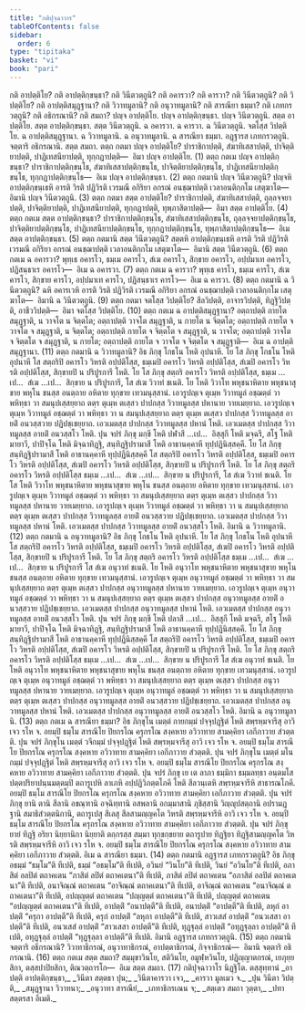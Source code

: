 ```yaml
---
title: "กติปุจฺฉาวาร"
tableOfContents: false
sidebar:
  order: 6
type: "tipitaka"
basket: "vi"
book: "pari"
---
```



<DynamicBreadcrumb />

<Division number="271" book="pari">

<Paragraph number="1152" book="pari">
กติ อาปตฺติโย? กติ อาปตฺติกฺขนฺธา? กติ วินีตวตฺถูนิ? กติ อคารวา? กติ คารวา? กติ วินีตวตฺถูนิ? กติ วิปตฺติโย? กติ อาปตฺติสมุฏฺฐานา? กติ วิวาทมูลานิ? กติ อนุวาทมูลานิ? กติ สารณียา ธมฺมา? กติ เภทกรวตฺถูนิ? กติ อธิกรณานิ? กติ สมถา?
</Paragraph>

<Paragraph number="1153" book="pari">
ปญฺจ อาปตฺติโย. ปญฺจ อาปตฺติกฺขนฺธา. ปญฺจ วินีตวตฺถูนิ. สตฺต อาปตฺติโย. สตฺต อาปตฺติกฺขนฺธา. สตฺต วินีตวตฺถูนิ. ฉ อคารวา. ฉ คารวา. ฉ วินีตวตฺถูนิ. จตโสฺส วิปตฺติโย. ฉ อาปตฺติสมุฏฺฐานา. ฉ วิวาทมูลานิ. ฉ อนุวาทมูลานิ. ฉ สารณียา ธมฺมา. อฏฺฐารส เภทกรวตฺถูนิ. จตฺตาริ อธิกรณานิ. สตฺต สมถา.
</Paragraph>

<Paragraph number="1154" book="pari">
ตตฺถ กตมา ปญฺจ อาปตฺติโย? ปาราชิกาปตฺติ, สํฆาทิเสสาปตฺติ, ปาจิตฺติยาปตฺติ, ปาฏิเทสนียาปตฺติ, ทุกฺกฏาปตฺติ—  อิมา ปญฺจ อาปตฺติโย. (1)
</Paragraph>

<Paragraph number="1155" book="pari">
ตตฺถ กตเม ปญฺจ อาปตฺติกฺขนฺธา? ปาราชิกาปตฺติกฺขนฺโธ, สํฆาทิเสสาปตฺติกฺขนฺโธ, ปาจิตฺติยาปตฺติกฺขนฺโธ, ปาฏิเทสนียาปตฺติกฺขนฺโธ, ทุกฺกฏาปตฺติกฺขนฺโธ—  อิเม ปญฺจ อาปตฺติกฺขนฺธา. (2)
</Paragraph>

<Paragraph number="1156" book="pari">
ตตฺถ กตมานิ ปญฺจ วินีตวตฺถูนิ? ปญฺจหิ อาปตฺติกฺขนฺเธหิ อารติ วิรติ ปฏิวิรติ เวรมณี อกิริยา อกรณํ อนชฺฌาปตฺติ เวลาอนติกฺกโม เสตุฆาโต—  อิมานิ ปญฺจ วินีตวตฺถูนิ. (3)
</Paragraph>

<Paragraph number="1157" book="pari">
ตตฺถ กตมา สตฺต อาปตฺติโย? ปาราชิกาปตฺติ, สํฆาทิเสสาปตฺติ, ถุลฺลจฺจยาปตฺติ, ปาจิตฺติยาปตฺติ, ปาฏิเทสนียาปตฺติ, ทุกฺกฏาปตฺติ, ทุพฺภาสิตาปตฺติ—  อิมา สตฺต อาปตฺติโย. (4)
</Paragraph>

<Paragraph number="1158" book="pari">
ตตฺถ กตเม สตฺต อาปตฺติกฺขนฺธา? ปาราชิกาปตฺติกฺขนฺโธ, สํฆาทิเสสาปตฺติกฺขนฺโธ, ถุลฺลจฺจยาปตฺติกฺขนฺโธ, ปาจิตฺติยาปตฺติกฺขนฺโธ, ปาฏิเทสนียาปตฺติกฺขนฺโธ, ทุกฺกฏาปตฺติกฺขนฺโธ, ทุพฺภาสิตาปตฺติกฺขนฺโธ—  อิเม สตฺต อาปตฺติกฺขนฺธา. (5)
</Paragraph>

<Paragraph number="1159" book="pari">
ตตฺถ กตมานิ สตฺต วินีตวตฺถูนิ? สตฺตหิ อาปตฺติกฺขนฺเธหิ อารติ วิรติ ปฏิวิรติ เวรมณี อกิริยา อกรณํ อนชฺฌาปตฺติ เวลาอนติกฺกโม เสตุฆาโต—  อิมานิ สตฺต วินีตวตฺถูนิ. (6)
</Paragraph>

<Paragraph number="1160" book="pari">
ตตฺถ กตเม ฉ อคารวา? พุทฺเธ อคารโว, ธมฺเม อคารโว, สํเฆ อคารโว, สิกฺขาย อคารโว, อปฺปมาเท อคารโว, ปฏิสนฺธาเร อคารโว—  อิเม ฉ อคารวา. (7)
</Paragraph>

<Paragraph number="1161" book="pari">
ตตฺถ กตเม ฉ คารวา? พุทฺเธ คารโว, ธมฺเม คารโว, สํเฆ คารโว, สิกฺขาย คารโว, อปฺปมาเท คารโว, ปฏิสนฺธาเร คารโว—  อิเม ฉ คารวา. (8)
</Paragraph>

<Paragraph number="1162" book="pari">
ตตฺถ กตมานิ ฉ วินีตวตฺถูนิ? ฉหิ อคารเวหิ อารติ วิรติ ปฏิวิรติ เวรมณี อกิริยา อกรณํ อนชฺฌาปตฺติ เวลาอนติกฺกโม เสตุฆาโต—  อิมานิ ฉ วินีตวตฺถูนิ. (9)
</Paragraph>

<Paragraph number="1163" book="pari">
ตตฺถ กตมา จตโสฺส วิปตฺติโย? สีลวิปตฺติ, อาจารวิปตฺติ, ทิฏฺฐิวิปตฺติ, อาชีววิปตฺติ—  อิมา จตโสฺส วิปตฺติโย. (10)
</Paragraph>

<Paragraph number="1164" book="pari">
ตตฺถ กตเม ฉ อาปตฺติสมุฏฺฐานา? อตฺถาปตฺติ กายโต สมุฏฺฐาติ, น วาจโต น จิตฺตโต; อตฺถาปตฺติ วาจโต สมุฏฺฐาติ, น กายโต น จิตฺตโต; อตฺถาปตฺติ กายโต จ วาจโต จ สมุฏฺฐาติ, น จิตฺตโต; อตฺถาปตฺติ กายโต จ จิตฺตโต จ สมุฏฺฐาติ, น วาจโต; อตฺถาปตฺติ วาจโต จ จิตฺตโต จ สมุฏฺฐาติ, น กายโต; อตฺถาปตฺติ กายโต จ วาจโต จ จิตฺตโต จ สมุฏฺฐาติ—  อิเม ฉ อาปตฺติสมุฏฺฐานา. (11)
</Paragraph>

</Division>
<Division number="272" book="pari">

<Paragraph number="1165" book="pari">
ตตฺถ กตมานิ ฉ วิวาทมูลานิ? อิธ ภิกฺขุ โกธโน โหติ อุปนาหี. โย โส ภิกฺขุ โกธโน โหติ อุปนาหี โส สตฺถริปิ อคารโว วิหรติ อปฺปติโสฺส, ธมฺเมปิ อคารโว วิหรติ อปฺปติโสฺส, สํเฆปิ อคารโว วิหรติ อปฺปติโสฺส, สิกฺขายปิ น ปริปูรการี โหติ. โย โส ภิกฺขุ สตฺถริ อคารโว วิหรติ อปฺปติโสฺส, ธมฺเม …เป…  สํเฆ …เป…  สิกฺขาย น ปริปูรการี, โส สํเฆ วิวาทํ ชเนติ. โย โหติ วิวาโท พหุชนาหิตาย พหุชนาสุขาย พหุโน ชนสฺส อนตฺถาย อหิตาย ทุกฺขาย เทวมนุสฺสานํ. เอวรูปญฺเจ ตุเมฺห วิวาทมูลํ อชฺฌตฺตํ วา พหิทฺธา วา สมนุปเสฺสยฺยาถ ตตฺร ตุเมฺห ตเสฺสว ปาปกสฺส วิวาทมูลสฺส ปหานาย วายเมยฺยาถ. เอวรูปญฺเจ ตุเมฺห วิวาทมูลํ อชฺฌตฺตํ วา พหิทฺธา วา น สมนุปเสฺสยฺยาถ ตตฺร ตุเมฺห ตเสฺสว ปาปกสฺส วิวาทมูลสฺส อายติํ อนวสฺสวาย ปฏิปชฺเชยฺยาถ. เอวเมตสฺส ปาปกสฺส วิวาทมูลสฺส ปหานํ โหติ. เอวเมตสฺส ปาปกสฺส วิวาทมูลสฺส อายติํ อนวสฺสโว โหติ.
</Paragraph>

<Paragraph number="1166" book="pari">
ปุน จปรํ ภิกฺขุ มกฺขี โหติ ปฬาสี …เป…  อิสฺสุกี โหติ มจฺฉรี, สโฐ โหติ มายาวี, ปาปิจฺโฉ โหติ มิจฺฉาทิฏฺฐิ, สนฺทิฏฺฐิปรามาสี โหติ อาธานคฺคาหี ทุปฺปฏินิสฺสคฺคี. โย โส ภิกฺขุ สนฺทิฏฺฐิปรามาสี โหติ อาธานคฺคาหี ทุปฺปฏินิสฺสคฺคี โส สตฺถริปิ อคารโว วิหรติ อปฺปติโสฺส, ธมฺเมปิ อคารโว วิหรติ อปฺปติโสฺส, สํเฆปิ อคารโว วิหรติ อปฺปติโสฺส, สิกฺขายปิ น ปริปูรการี โหติ. โย โส ภิกฺขุ สตฺถริ อคารโว วิหรติ อปฺปติโสฺส ธมฺเม …เป…  สํเฆ …เป…  สิกฺขาย น ปริปูรการี, โส สํเฆ วิวาทํ ชเนติ. โย โส โหติ วิวาโท พหุชนาหิตาย พหุชนาสุขาย พหุโน ชนสฺส อนตฺถาย อหิตาย ทุกฺขาย เทวมนุสฺสานํ. เอวรูปญฺเจ ตุเมฺห วิวาทมูลํ อชฺฌตฺตํ วา พหิทฺธา วา สมนุปเสฺสยฺยาถ ตตฺร ตุเมฺห ตเสฺสว ปาปกสฺส วิวาทมูลสฺส ปหานาย วายเมยฺยาถ. เอวรูปญฺเจ ตุเมฺห วิวาทมูลํ อชฺฌตฺตํ วา พหิทฺธา วา น สมนุปเสฺสยฺยาถ ตตฺร ตุเมฺห ตเสฺสว ปาปกสฺส วิวาทมูลสฺส อายติํ อนวสฺสวาย ปฏิปชฺเชยฺยาถ. เอวเมตสฺส ปาปกสฺส วิวาทมูลสฺส ปหานํ โหติ. เอวเมตสฺส ปาปกสฺส วิวาทมูลสฺส อายติํ อนวสฺสโว โหติ. อิมานิ ฉ วิวาทมูลานิ. (12)
</Paragraph>

</Division>
<Division number="273" book="pari">

<Paragraph number="1167" book="pari">
ตตฺถ กตมานิ ฉ อนุวาทมูลานิ? อิธ ภิกฺขุ โกธโน โหติ อุปนาหี. โย โส ภิกฺขุ โกธโน โหติ อุปนาหี โส สตฺถริปิ อคารโว วิหรติ อปฺปติโสฺส, ธมฺเมปิ อคารโว วิหรติ อปฺปติโสฺส, สํเฆปิ อคารโว วิหรติ อปฺปติโสฺส, สิกฺขายปิ น ปริปูรการี โหติ. โย โส ภิกฺขุ สตฺถริ อคารโว วิหรติ อปฺปติโสฺส ธมฺเม …เป…  สํเฆ …เป…  สิกฺขาย น ปริปูรการี โส สํเฆ อนุวาทํ ชเนติ. โย โหติ อนุวาโท พหุชนาหิตาย พหุชนาสุขาย พหุโน ชนสฺส อนตฺถาย อหิตาย ทุกฺขาย เทวมนุสฺสานํ. เอวรูปญฺเจ ตุเมฺห อนุวาทมูลํ อชฺฌตฺตํ วา พหิทฺธา วา สมนุปเสฺสยฺยาถ ตตฺร ตุเมฺห ตเสฺสว ปาปกสฺส อนุวาทมูลสฺส ปหานาย วายเมยฺยาถ. เอวรูปญฺเจ ตุเมฺห อนุวาทมูลํ อชฺฌตฺตํ วา พหิทฺธา วา น สมนุปเสฺสยฺยาถ ตตฺร ตุเมฺห ตเสฺสว ปาปกสฺส อนุวาทมูลสฺส อายติํ อนวสฺสวาย ปฏิปชฺเชยฺยาถ. เอวเมตสฺส ปาปกสฺส อนุวาทมูลสฺส ปหานํ โหติ. เอวเมตสฺส ปาปกสฺส อนุวาทมูลสฺส อายติํ อนวสฺสโว โหติ.
</Paragraph>

<Paragraph number="1168" book="pari">
ปุน จปรํ ภิกฺขุ มกฺขี โหติ ปลาสี …เป…  อิสฺสุกี โหติ มจฺฉรี, สโฐ โหติ มายาวี, ปาปิจฺโฉ โหติ มิจฺฉาทิฏฺฐิ, สนฺทิฏฺฐิปรามาสี โหติ อาธานคฺคาหี ทุปฺปฏินิสฺสคฺคี. โย โส ภิกฺขุ สนฺทิฏฺฐิปรามาสี โหติ อาธานคฺคาหี ทุปฺปฏินิสฺสคฺคี โส สตฺถริปิ อคารโว วิหรติ อปฺปติโสฺส, ธมฺเมปิ อคารโว วิหรติ อปฺปติโสฺส, สํเฆปิ อคารโว วิหรติ อปฺปติโสฺส, สิกฺขายปิ น ปริปูรการี โหติ. โย โส ภิกฺขุ สตฺถริ อคารโว วิหรติ อปฺปติโสฺส ธมฺเม …เป…  สํเฆ …เป…  สิกฺขาย น ปริปูรการี โส สํเฆ อนุวาทํ ชเนติ. โย โหติ อนุวาโท พหุชนาหิตาย พหุชนาสุขาย พหุโน ชนสฺส อนตฺถาย อหิตาย ทุกฺขาย เทวมนุสฺสานํ. เอวรูปญฺเจ ตุเมฺห อนุวาทมูลํ อชฺฌตฺตํ วา พหิทฺธา วา สมนุปเสฺสยฺยาถ ตตฺร ตุเมฺห ตเสฺสว ปาปกสฺส อนุวาทมูลสฺส ปหานาย วายเมยฺยาถ. เอวรูปญฺเจ ตุเมฺห อนุวาทมูลํ อชฺฌตฺตํ วา พหิทฺธา วา น สมนุปเสฺสยฺยาถ ตตฺร ตุเมฺห ตเสฺสว ปาปกสฺส อนุวาทมูลสฺส อายติํ อนวสฺสวาย ปฏิปชฺเชยฺยาถ. เอวเมตสฺส ปาปกสฺส อนุวาทมูลสฺส ปหานํ โหติ. เอวเมตสฺส ปาปกสฺส อนุวาทมูลสฺส อายติํ อนวสฺสโว โหติ. อิมานิ ฉ อนุวาทมูลานิ. (13)
</Paragraph>

</Division>
<Division number="274" book="pari">

<Paragraph number="1169" book="pari">
ตตฺถ กตเม ฉ สารณียา ธมฺมา? อิธ ภิกฺขุโน เมตฺตํ กายกมฺมํ ปจฺจุปฏฺฐิตํ โหติ สพฺรหฺมจารีสุ อาวิ เจว รโห จ. อยมฺปิ ธมฺโม สารณีโย ปิยกรโณ ครุกรโณ สงฺคหาย อวิวาทาย สามคฺคิยา เอกีภาวาย สํวตฺตติ.
</Paragraph>

<Paragraph number="1170" book="pari">
ปุน จปรํ ภิกฺขุโน เมตฺตํ วจีกมฺมํ ปจฺจุปฏฺฐิตํ โหติ สพฺรหฺมจารีสุ อาวิ เจว รโห จ. อยมฺปิ ธมฺโม สารณีโย ปิยกรโณ ครุกรโณ สงฺคหาย อวิวาทาย สามคฺคิยา เอกีภาวาย สํวตฺตติ.
</Paragraph>

<Paragraph number="1171" book="pari">
ปุน จปรํ ภิกฺขุโน เมตฺตํ มโนกมฺมํ ปจฺจุปฏฺฐิตํ โหติ สพฺรหฺมจารีสุ อาวิ เจว รโห จ. อยมฺปิ ธมฺโม สารณีโย ปิยกรโณ ครุกรโณ สงฺคหาย อวิวาทาย สามคฺคิยา เอกีภาวาย สํวตฺตติ.
</Paragraph>

<Paragraph number="1172" book="pari">
ปุน จปรํ ภิกฺขุ เย เต ลาภา ธมฺมิกา ธมฺมลทฺธา อนฺตมโส ปตฺตปริยาปนฺนมตฺตมฺปิ ตถารูเปหิ ลาเภหิ อปฺปฏิวิภตฺตโภคี โหติ สีลวนฺเตหิ สพฺรหฺมจารีหิ สาธารณโภคี. อยมฺปิ ธมฺโม สารณีโย ปิยกรโณ ครุกรโณ สงฺคหาย อวิวาทาย สามคฺคิยา เอกีภาวาย สํวตฺตติ.
</Paragraph>

<Paragraph number="1173" book="pari">
ปุน จปรํ ภิกฺขุ ยานิ ตานิ สีลานิ อขณฺฑานิ อจฺฉิทฺทานิ อสพลานิ อกมฺมาสานิ ภุชิสฺสานิ วิญฺญุปสตฺถานิ อปรามฏฺฐานิ สมาธิสํวตฺตนิกานิ, ตถารูเปสุ สีเลสุ สีลสามญฺญคโต วิหรติ สพฺรหฺมจารีหิ อาวิ เจว รโห จ. อยมฺปิ ธมฺโม สารณีโย ปิยกรโณ ครุกรโณ สงฺคหาย อวิวาทาย สามคฺคิยา เอกีภาวาย สํวตฺตติ.
</Paragraph>

<Paragraph number="1174" book="pari">
ปุน จปรํ ภิกฺขุ ยายํ ทิฏฺฐิ อริยา นิยฺยานิกา นิยฺยาติ ตกฺกรสฺส สมฺมา ทุกฺขกฺขยาย ตถารูปาย ทิฏฺฐิยา ทิฏฺฐิสามญฺญคโต วิหรติ สพฺรหฺมจารีหิ อาวิ เจว รโห จ. อยมฺปิ ธมฺโม สารณีโย ปิยกรโณ ครุกรโณ สงฺคหาย อวิวาทาย สามคฺคิยา เอกีภาวาย สํวตฺตติ. อิเม ฉ สารณียา ธมฺมา. (14)
</Paragraph>

</Division>
<Division number="275" book="pari">

<Paragraph number="1175" book="pari">
ตตฺถ กตมานิ อฏฺฐารส เภทกรวตฺถูนิ? อิธ ภิกฺขุ อธมฺมํ “ธมฺโม”ติ ทีเปติ, ธมฺมํ “อธมฺโม”ติ ทีเปติ, อวินยํ “วินโย”ติ ทีเปติ, วินยํ “อวินโย”ติ ทีเปติ, อภาสิตํ อลปิตํ ตถาคเตน “ภาสิตํ ลปิตํ ตถาคเตนา”ติ ทีเปติ, ภาสิตํ ลปิตํ ตถาคเตน “อภาสิตํ อลปิตํ ตถาคเตนา”ติ ทีเปติ, อนาจิณฺณํ ตถาคเตน “อาจิณฺณํ ตถาคเตนา”ติ ทีเปติ, อาจิณฺณํ ตถาคเตน “อนาจิณฺณํ ตถาคเตนา”ติ ทีเปติ, อปญฺญตฺตํ ตถาคเตน “ปญฺญตฺตํ ตถาคเตนา”ติ ทีเปติ, ปญฺญตฺตํ ตถาคเตน “อปญฺญตฺตํ ตถาคเตนา”ติ ทีเปติ, อาปตฺติํ “อนาปตฺตี”ติ ทีเปติ, อนาปตฺติํ “อาปตฺตี”ติ ทีเปติ, ลหุกํ อาปตฺติํ “ครุกา อาปตฺตี”ติ ทีเปติ, ครุกํ อาปตฺติํ “ลหุกา อาปตฺตี”ติ ทีเปติ, สาวเสสํ อาปตฺติํ “อนวเสสา อาปตฺตี”ติ ทีเปติ, อนวเสสํ อาปตฺติํ “สาวเสสา อาปตฺตี”ติ ทีเปติ, ทุฏฺฐุลฺลํ อาปตฺติํ “อทุฏฺฐุลฺลา อาปตฺตี”ติ ทีเปติ, อทุฏฺฐุลฺลํ อาปตฺติํ “ทุฏฺฐุลฺลา อาปตฺตี”ติ ทีเปติ. อิมานิ อฏฺฐารส เภทกรวตฺถูนิ. (15)
</Paragraph>

<Paragraph number="1176" book="pari">
ตตฺถ กตมานิ จตฺตาริ อธิกรณานิ? วิวาทาธิกรณํ, อนุวาทาธิกรณํ, อาปตฺตาธิกรณํ, กิจฺจาธิกรณํ—  อิมานิ จตฺตาริ อธิกรณานิ. (16)
</Paragraph>

<Paragraph number="1177" book="pari">
ตตฺถ กตเม สตฺต สมถา? สมฺมุขาวินโย, สติวินโย, อมูฬฺหวินโย, ปฏิญฺญาตกรณํ, เยภุยฺยสิกา, ตสฺสปาปิยสิกา, ติณวตฺถารโก—  อิเม สตฺต สมถา. (17)

</Paragraph>
</Division>

<Paragraph number="1178" type="center" book="pari">
กติปุจฺฉาวาโร นิฏฺฐิโต.



</Paragraph>

<Paragraph number="1179" type="center" book="pari">
ตสฺสุทฺทานํ


</Paragraph>

<Paragraph number="1180" type="verses" book="pari">
_อาปตฺติ อาปตฺติกฺขนฺธา,_  
_วินีตา สตฺตธา ปุน;_  
_วินีตาคารวา เจว,_  
_คารวา มูลเมว จ._  

</Paragraph>

<Paragraph number="1181" type="verses" book="pari">
_ปุน วินีตา วิปตฺติ,_  
_สมุฏฺฐานา วิวาทนา;_  
_อนุวาทา สารณียํ,_  
_เภทาธิกรเณน จ;_  
_สตฺเตว สมถา วุตฺตา,_  
_ปทา สตฺตรสา อิเมติ._
</Paragraph>